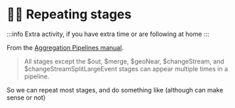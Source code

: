 # 🦸‍♂️ Repeating stages

:::info
Extra activity, if you have extra time or are following at home
:::


From the [Aggregation Pipelines manual](https://www.mongodb.com/docs/manual/reference/operator/aggregation-pipeline/#stages).

> All stages except the $out, $merge, $geoNear, $changeStream, and $changeStreamSplitLargeEvent stages can appear multiple times in a pipeline.

So we can repeat most stages, and do something like (although can make sense or not)



